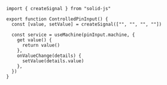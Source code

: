 ```tsx
import { createSignal } from "solid-js"

export function ControlledPinInput() {
  const [value, setValue] = createSignal(["", "", "", ""])

  const service = useMachine(pinInput.machine, {
    get value() {
      return value()
    },
    onValueChange(details) {
      setValue(details.value)
    },
  })
}
```
